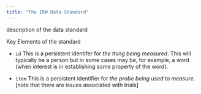 ```yaml
---
title: "The IRW Data Standard"
---
```


description of the data standard

Key Elements of the standard

- `id` This is a persistent identifer for *the thing being measured*. This wlil typically be a person but in some cases may be, for example, a word (when interest is in establishing some property of the word).

- `item` This is a persistent identifier for *the probe being used to measure*. [note that there are issues associated with trials]
